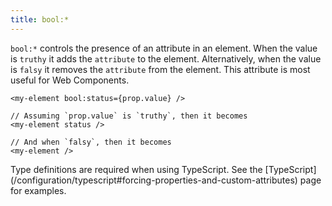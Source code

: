 ```yaml
---
title: bool:*
---
```


`bool:*` controls the presence of an attribute in an element.
When the value is `truthy` it adds the `attribute` to the element.
Alternatively, when the value is `falsy` it removes the `attribute` from the element.
This attribute is most useful for Web Components.

```tsx
<my-element bool:status={prop.value} />
```

```tsx
// Assuming `prop.value` is `truthy`, then it becomes
<my-element status />

// And when `falsy`, then it becomes
<my-element />

```

<Callout type="info" title="Strong-Typing Custom Boolean Attributes">
	Type definitions are required when using TypeScript.
	See the [TypeScript](/configuration/typescript#forcing-properties-and-custom-attributes) page for examples.
</Callout>
